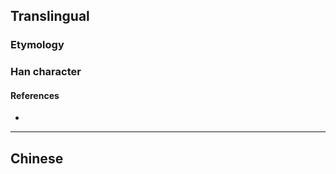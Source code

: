 {{also|堝}}
{{character info/new}}
==Translingual==

===Etymology===
{{Han simp|堝|f=咼|t=呙}}

===Han character===
{{Han char|rn=32|rad=土|as=07|sn=10|four=|canj=GROB|ids=⿰土呙}}

====References====
* {{Han ref|kx=0230.121|hdz=10445.020|uh=57DA|ud=22490}}

----

==Chinese==
{{zh-see|堝}}